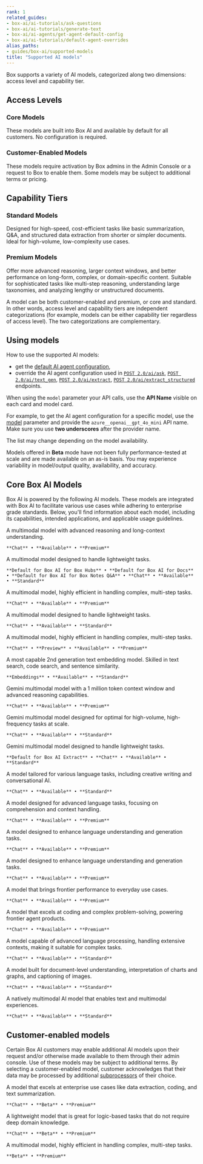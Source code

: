 ```yaml
---
rank: 1
related_guides:
- box-ai/ai-tutorials/ask-questions
- box-ai/ai-tutorials/generate-text
- box-ai/ai-agents/get-agent-default-config
- box-ai/ai-tutorials/default-agent-overrides
alias_paths:
- guides/box-ai/supported-models
title: "Supported AI models"
---
```

  


Box supports a variety of AI models, categorized along two dimensions: access level and capability tier.

## Access Levels

### Core Models 

These models are built into Box AI and available by default for all customers. No configuration is required.

### Customer-Enabled Models

These models require activation by Box admins in the Admin Console or a request to Box to enable them. Some models may be subject to additional terms or pricing.

## Capability Tiers

### Standard Models

Designed for high-speed, cost-efficient tasks like basic summarization, Q&A, and structured data extraction from shorter or simpler documents. Ideal for high-volume, low-complexity use cases.

### Premium Models

Offer more advanced reasoning, larger context windows, and better performance on long-form, complex, or domain-specific content. Suitable for sophisticated tasks like multi-step reasoning, understanding large taxonomies, and analyzing lengthy or unstructured documents.

<Message type='notice'>
A model can be both customer-enabled and premium, or core and standard. In other words, access level and capability tiers are independent categorizations (for example, models can be either capability tier regardless of access level). The two categorizations are complementary.
</Message>

## Using models

How to use the supported AI models:

- get the [default AI agent configuration][agent],
- override the AI agent configuration used in [`POST 2.0/ai/ask`][ask], [`POST 2.0/ai/text_gen`][text-gen], [`POST 2.0/ai/extract`][extract], [`POST 2.0/ai/extract_structured`][extract-structured] endpoints.

When using the `model` parameter your API calls, use the **API Name** visible on each card and model card.

For example, to get the AI agent configuration for a specific model, use the [model][ai-model] parameter and provide the `azure__openai__gpt_4o_mini` API name. Make sure you use **two underscores** after the provider name.

<Message type='notice'>
The list may change depending on the model availability.

Models offered in **Beta** mode have not been fully performance-tested at scale and are made available on an as-is basis. You may experience variability in model/output quality, availability, and accuracy.
</Message>

## Core Box AI Models

Box AI is powered by the following AI models. These models are integrated with Box AI to facilitate various use cases while adhering to enterprise grade standards. Below, you'll find information about each model, including its capabilities, intended applications, and applicable usage guidelines.

<CardGroup cols={2}>
  <Card title="GPT-5 Reasoning Alpha" href="/guides/box-ai/ai-models/openai-gpt-5-reasoning-alpha-model-card">
    A multimodal model with advanced reasoning and long-context understanding.

    **Chat** • **Available** • **Premium**
  </Card>

  <Card title="GPT-4.1 Mini" href="/guides/box-ai/ai-models/azure-openai-gpt-4-1-mini-model-card">
    A multimodal model designed to handle lightweight tasks.

    **Default for Box AI for Box Hubs** • **Default for Box AI for Docs** • **Default for Box AI for Box Notes Q&A** • **Chat** • **Available** • **Standard**
  </Card>

  <Card title="GPT-4.1" href="/guides/box-ai/ai-models/azure-openai-gpt-4-1-model-card">
    A multimodal model, highly efficient in handling complex, multi-step tasks.

    **Chat** • **Available** • **Premium**
  </Card>

  <Card title="GPT-4o Mini" href="/guides/box-ai/ai-models/azure-openai-gpt-4o-mini-model-card">
    A multimodal model designed to handle lightweight tasks.

    **Chat** • **Available** • **Standard**
  </Card>

  <Card title="GPT-4o" href="/guides/box-ai/ai-models/azure-openai-gpt-4o-model-card">
    A multimodal model, highly efficient in handling complex, multi-step tasks.

    **Chat** • **Preview** • **Available** • **Premium**
  </Card>

  <Card title="Text Embedding Ada 002" href="/guides/box-ai/ai-models/azure-text-embedding-ada-002-model-card">
    A most capable 2nd generation text embedding model. Skilled in text search, code search, and sentence similarity.

    **Embeddings** • **Available** • **Standard**
  </Card>

  <Card title="Gemini 2.5 Pro" href="/guides/box-ai/ai-models/google-gemini-2-5-pro-model-card">
    Gemini multimodal model with a 1 million token context window and advanced reasoning capabilities.

    **Chat** • **Available** • **Premium**
  </Card>

  <Card title="Gemini 2.0 Flash" href="/guides/box-ai/ai-models/google-gemini-2-0-flash-001-model-card">
    Gemini multimodal model designed for optimal for high-volume, high-frequency tasks at scale.

    **Chat** • **Available** • **Standard**
  </Card>

  <Card title="Gemini 2.0 Flash Lite" href="/guides/box-ai/ai-models/google-gemini-2-0-flash-lite-preview-02-05">
    Gemini multimodal model designed to handle lightweight tasks.

    **Default for Box AI Extract** • **Chat** • **Available** • **Standard**
  </Card>

  <Card title="Claude 3 Haiku" href="/guides/box-ai/ai-models/aws-claude-3-haiku-model-card">
    A model tailored for various language tasks, including creative writing and conversational AI.

    **Chat** • **Available** • **Standard**
  </Card>

  <Card title="Claude 3 Sonnet" href="/guides/box-ai/ai-models/aws-claude-3-sonnet-model-card">
    A model designed for advanced language tasks, focusing on comprehension and context handling.

    **Chat** • **Available** • **Premium**
  </Card>

  <Card title="Claude 3.5 Sonnet" href="/guides/box-ai/ai-models/aws-claude-3-5-sonnet-model-card">
    A model designed to enhance language understanding and generation tasks.

    **Chat** • **Available** • **Premium**
  </Card>

  <Card title="Claude 3.7 Sonnet" href="/guides/box-ai/ai-models/aws-claude-3-7-sonnet-model-card">
    A model designed to enhance language understanding and generation tasks.

    **Chat** • **Available** • **Premium**
  </Card>

  <Card title="Claude 4 Sonnet" href="/guides/box-ai/ai-models/aws-claude-4-sonnet-model-card">
    A model that brings frontier performance to everyday use cases.

    **Chat** • **Available** • **Premium**
  </Card>

  <Card title="Claude 4 Opus" href="/guides/box-ai/ai-models/aws-claude-4-opus-model-card">
    A model that excels at coding and complex problem-solving, powering frontier agent products.

    **Chat** • **Available** • **Premium**
  </Card>

  <Card title="Titan Text Lite" href="/guides/box-ai/ai-models/aws-titan-text-lite-model-card">
    A model capable of advanced language processing, handling extensive contexts, making it suitable for complex tasks.

    **Chat** • **Available** • **Standard**
  </Card>

  <Card title="Llama 3.2 90B Vision" href="/guides/box-ai/ai-models/ibm-llama-3-2-90b-vision-instruct-model-card">
    A model built for document-level understanding, interpretation of charts and graphs, and captioning of images.

    **Chat** • **Available** • **Standard**
  </Card>

  <Card title="Llama 4 Scout" href="/guides/box-ai/ai-models/ibm-llama-4-scout-model-card">
    A natively multimodal AI model that enables text and multimodal experiences.

    **Chat** • **Available** • **Standard**
  </Card>
</CardGroup>

## Customer-enabled models

Certain Box AI customers may enable additional AI models upon their request and/or otherwise made available to them through their admin console. Use of these models may be subject to additional terms. By selecting a customer-enabled model, customer acknowledges that their data may be processed by additional [subprocessors][subprocessors] of their choice.

<CardGroup cols={2}>
  <Card title="Grok-3 Beta" href="/guides/box-ai/ai-models/xai-grok-3-beta-model-card">
    A model that excels at enterprise use cases like data extraction, coding, and text summarization.

    **Chat** • **Beta** • **Premium**
  </Card>

  <Card title="Grok-3 Mini Reasoning Beta" href="/guides/box-ai/ai-models/xai-grok-3-mini-beta-model-card">
    A lightweight model that is great for logic-based tasks that do not require deep domain knowledge.

    **Chat** • **Beta** • **Premium**
  </Card>

  <Card title="GPT-o3" href="/guides/box-ai/ai-models/openai-gpt-o3-model-card">
    A multimodal model, highly efficient in handling complex, multi-step tasks.

    **Beta** • **Premium**
  </Card>
</CardGroup>

[ask]: e://post_ai_ask
[text-gen]: e://post_ai_text_gen
[extract]: e://post_ai_extract
[extract-structured]: e://post_ai_extract_structured
[agent]: e://get_ai_agent_default
[azure-ai-mini-4o-model]: https://learn.microsoft.com/en-us/azure/ai-services/openai/concepts/models?tabs=python-secure#gpt-4o-and-gpt-4-turbo
[vertex-ai-model]: https://cloud.google.com/vertex-ai/generative-ai/docs/learn/models#models
[vertex-ai-gemini-models]: https://cloud.google.com/vertex-ai/generative-ai/docs/learn/models#gemini-models
[vertex-text-models]: https://cloud.google.com/vertex-ai/generative-ai/docs/model-reference/text
[azure-ai-embeddings]: https://learn.microsoft.com/en-us/azure/ai-services/openai/concepts/models#embeddings
[ai-model]: e://get-ai-agent-default#param-model
[aws-claude]: https://aws.amazon.com/bedrock/claude/
[aws-titan]: https://aws.amazon.com/bedrock/titan/
[subprocessors]: https://www.box.com/legal/subprocessors
